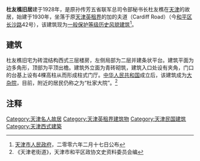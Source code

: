 {{天津历史风貌建筑 |
省区市 = 天津市 |
名称 = 杜友樵旧居 |
图片 = [[File:长沙路42号.jpg|200px]] |
编号 = 0130128 |
等级 = 一般保护 |
时代 = 1928年|
所在 = [[天津市|天津市]][[和平区_(天津市)|和平区]] |
公布 = 2006年2月17日| 
}}
'''杜友樵旧居'''建于1928年，是原孙传芳五省联军总司令部秘书长杜友樵在[[天津|天津]]的故居，始建于1930年，坐落于原[[天津英租界|天津英租界]]的加的夫道（Cardiff Road）（今[[和平区_(天津市)|和平区]][[长沙路_(天津)|长沙路]]42号），该建筑现为[[天津历史风貌建筑|一般保护等级历史风貌建筑]]<ref>[[天津市人民政府|天津市人民政府]]，二零零六年二月十七日公布</ref>。

== 建筑 ==
杜友樵旧宅为砖混结构西式三层楼房，左侧局部为二层并建条状平台。建筑平面为边多角形，顶部为平顶出檐。建筑外立面为青砖砌筑，建筑入口处设有夹角，门口的台基上设有4棵高柱从而形成柱式门厅。[[中华人民共和国|中华人民共和国]]成立后，该建筑成为[[大杂院|大杂院]]，目前，附近的居民仍称之为“杜家大院”。<ref>《天津老街道》，天津市和平区政协文史资料委员会编</ref>

== 注释 ==
<div class="references-small">
<references></references>
</div>

{{天津市名人故居}}

[[Category:天津名人故居|Category:天津名人故居]]
[[Category:天津英租界建筑物|Category:天津英租界建筑物]]
[[Category:天津民国建筑|Category:天津民国建筑]]
[[Category:天津西式建築|Category:天津西式建築]]